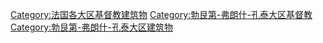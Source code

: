 [[Category:法国各大区基督教建筑物|Category:法国各大区基督教建筑物]]
[[Category:勃艮第-弗朗什-孔泰大区基督教|Category:勃艮第-弗朗什-孔泰大区基督教]]
[[Category:勃艮第-弗朗什-孔泰大区建筑物|Category:勃艮第-弗朗什-孔泰大区建筑物]]